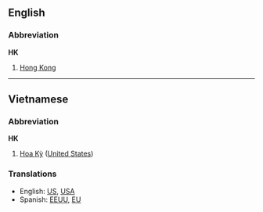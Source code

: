==English==

===Abbreviation===
'''HK'''
#[[Hong Kong]]

----
==Vietnamese==

===Abbreviation===
'''HK'''
#[[Hoa Kỳ]] ([[United States]])

===Translations===
*English: [[US]], [[USA]]
*Spanish: [[EEUU]], [[EU#Spanish|EU]]